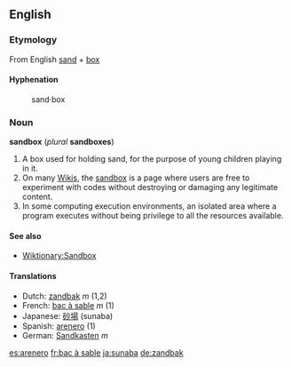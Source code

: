 <!-- This is not the sandbox for experiments! For the Wiktionary sandbox, please type in "Wiktionary:Sandbox". !--> 

==English==
===Etymology===
From English [[sand]] + [[box]]

====Hyphenation====
:sand&middot;box

===Noun===
'''sandbox''' (''plural'' '''sandboxes''')

#A box used for holding sand, for the purpose of young children playing in it. 
#On many [[Wiki]]s, the [[Wiktionary:Sandbox|sandbox]] is a page where users are free to experiment with codes without destroying or damaging any legitimate content.
#In some computing execution environments, an isolated area where a program executes without being privilege to all the resources available.

====See also====
*[[Wiktionary:Sandbox]]

==== Translations ====
*Dutch: [[zandbak]] ''m'' (1,2)
*French: [[bac à sable]] ''m'' (1)
*Japanese: [[砂場]] (sunaba)
*Spanish: [[arenero]] (1)
*German: [[Sandkasten]] ''m''

[[es:arenero]]
[[fr:bac à sable]]
[[ja:sunaba]]
[[de:zandbak]]
